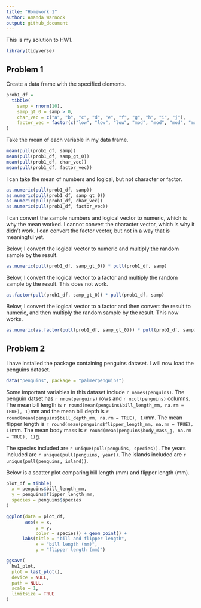 ```yaml
---
title: "Homework 1"
author: Amanda Warnock
output: github_document
---
```


This is my solution to HW1.

```r
library(tidyverse)
```


## Problem 1

Create a data frame with the specified elements.

```r
prob1_df =
  tibble(
    samp = rnorm(10),
    samp_gt_0 = samp > 0,
    char_vec = c("a", "b", "c", "d", "e", "f", "g", "h", "i", "j"),
    factor_vec = factor(c("low", "low", "low", "mod", "mod", "mod", "mod", "high", "high", "high"))
)
```

Take the mean of each variable in my data frame. 

```r
mean(pull(prob1_df, samp))
mean(pull(prob1_df, samp_gt_0))
mean(pull(prob1_df, char_vec))
mean(pull(prob1_df, factor_vec))
```

I can take the mean of numbers and logical, but not character or factor. 

```r
as.numeric(pull(prob1_df, samp))
as.numeric(pull(prob1_df, samp_gt_0))
as.numeric(pull(prob1_df, char_vec))
as.numeric(pull(prob1_df, factor_vec))
```

I can convert the sample numbers and logical vector to numeric, which is why the mean worked. I cannot convert the character vector, which is why it didn't work. I can convert the factor vector, but not in a way that is meaningful yet. 

Below, I convert the logical vector to numeric and multiply the random sample by the result. 
```r
as.numeric(pull(prob1_df, samp_gt_0)) * pull(prob1_df, samp)
```

Below, I convert the logical vector to a factor and multiply the random sample by the result. This does not work.

```r
as.factor(pull(prob1_df, samp_gt_0)) * pull(prob1_df, samp)
```

Below, I convert the logical vector to a factor and then convert the result to numeric, and then multiply the random sample by the result. This now works. 

```r
as.numeric(as.factor(pull(prob1_df, samp_gt_0))) * pull(prob1_df, samp)
```


## Problem 2

I have installed the package containing penguins dataset. 
I will now load the penguins dataset.

```r
data("penguins", package = "palmerpenguins")
```

Some important variables in this dataset include `r names(penguins)`. The penguin datset has `r nrow(penguins)` rows and `r ncol(penguins)` columns.
The mean bill length is `r round(mean(penguins$bill_length_mm, na.rm = TRUE), 1)`mm and the mean bill depth is `r round(mean(penguins$bill_depth_mm, na.rm = TRUE), 1)`mm. The mean flipper length is `r round(mean(penguins$flipper_length_mm, na.rm = TRUE), 1)`mm. The mean body mass is `r round(mean(penguins$body_mass_g, na.rm = TRUE), 1)`g. 

The species included are `r unique(pull(penguins, species))`. The years included are `r unique(pull(penguins, year))`. The islands included are `r unique(pull(penguins, island))`. 


Below is a scatter plot comparing bill length (mm) and flipper length (mm).

```r
plot_df = tibble(
  x = penguins$bill_length_mm,
  y = penguins$flipper_length_mm,
  species = penguins$species
)

ggplot(data = plot_df, 
       aes(x = x, 
           y = y, 
           color = species)) + geom_point() + 
      labs(title = "bill and flipper length", 
           x = "bill length (mm)", 
           y = "flipper length (mm)") 

ggsave(
  hw1_plot,
  plot = last_plot(),
  device = NULL,
  path = NULL,
  scale = 1, 
  limitsize = TRUE
)
```

